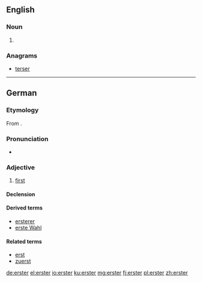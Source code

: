 ==English==

===Noun===
{{en-noun}}

# {{context|New York City|and|New Orleans}} {{eye dialect of|oyster}}

===Anagrams===
* [[terser#English|terser]]

----

==German==

===Etymology===
From {{etyl|goh|de}} {{term|erist|ērist|lang=goh}}.

===Pronunciation===
* {{IPA|[ˈʔɛɐ̯stɐ]|lang=de}}

===Adjective===
{{de-adj|-}}

# [[first]]

====Declension====
{{de-decl-adj-notcomp|erst|strong_pred=yes|lemma=erster}}

====Derived terms====
* [[ersterer]]
* [[erste Wahl]]

====Related terms====
* [[erst]]
* [[zuerst]]

[[de:erster]]
[[el:erster]]
[[io:erster]]
[[ku:erster]]
[[mg:erster]]
[[fj:erster]]
[[pl:erster]]
[[zh:erster]]
